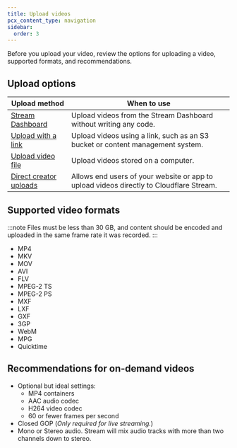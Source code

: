 ```yaml
---
title: Upload videos
pcx_content_type: navigation
sidebar:
  order: 3
---
```


Before you upload your video, review the options for uploading a video, supported formats, and recommendations.

## Upload options

| Upload method	| When to use |
|---------------|-------------|
|[Stream Dashboard](https://dash.cloudflare.com/?to=/:account/stream)| Upload videos from the Stream Dashboard without writing any code.
|[Upload with a link](/stream/uploading-videos/upload-via-link/)| Upload videos using a link, such as an S3 bucket or content management system.
|[Upload video file](/stream/uploading-videos/upload-video-file/)| Upload videos stored on a computer.
|[Direct creator uploads](/stream/uploading-videos/direct-creator-uploads/)| Allows end users of your website or app to upload videos directly to Cloudflare Stream.


## Supported video formats


:::note
Files must be less than 30 GB, and content should be encoded and uploaded in the same frame rate it was recorded.
:::

- MP4
- MKV
- MOV
- AVI
- FLV
- MPEG-2 TS
- MPEG-2 PS
- MXF
- LXF
- GXF
- 3GP
- WebM
- MPG
- Quicktime

## Recommendations for on-demand videos

- Optional but ideal settings:
  - MP4 containers
  - AAC audio codec
  - H264 video codec
  - 60 or fewer frames per second
- Closed GOP (_Only required for live streaming._)
- Mono or Stereo audio. Stream will mix audio tracks with more than two channels down to stereo.
